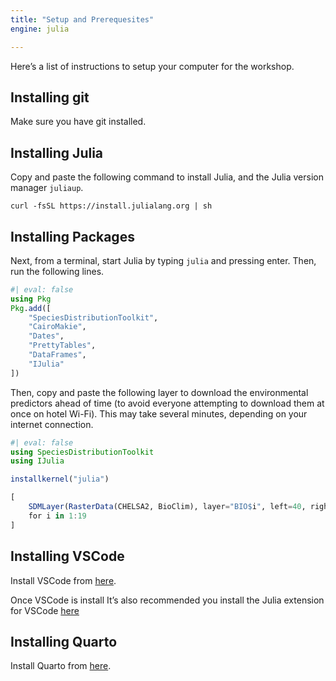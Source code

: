 ```yaml
---
title: "Setup and Prerequesites"
engine: julia

---
```


Here's a list of instructions to setup your computer for the workshop.

## Installing git 

Make sure you have git installed. 

## Installing Julia

Copy and paste the following command to install Julia, and the Julia version manager `juliaup`.

```
curl -fsSL https://install.julialang.org | sh
```

## Installing Packages

Next, from a terminal, start Julia by typing `julia` and pressing enter. Then, run the following lines.

```julia
#| eval: false
using Pkg
Pkg.add([
    "SpeciesDistributionToolkit",
    "CairoMakie",
    "Dates",
    "PrettyTables",
    "DataFrames",
    "IJulia"
])
```

Then, copy and paste the following layer to download the environmental predictors ahead of time (to avoid everyone attempting to download them at once on hotel Wi-Fi). This may take several minutes, depending on your internet connection.

```julia
#| eval: false
using SpeciesDistributionToolkit
using IJulia

installkernel("julia")

[
    SDMLayer(RasterData(CHELSA2, BioClim), layer="BIO$i", left=40, right=43, bottom=30, top=35)
    for i in 1:19
]
```

## Installing VSCode

Install VSCode from [here](https://code.visualstudio.com/download).

Once VSCode is install It's also recommended you install the Julia extension for VSCode [here](https://marketplace.visualstudio.com/items?itemName=julialang.language-julia)

## Installing Quarto

Install Quarto from [here](https://quarto.org/docs/get-started/).

